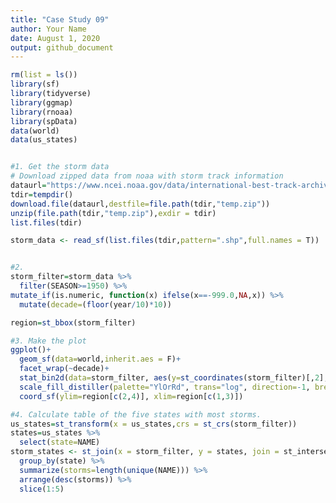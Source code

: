 ```yaml
---
title: "Case Study 09"
author: Your Name
date: August 1, 2020
output: github_document
---
```

 
```r
rm(list = ls())
library(sf)
library(tidyverse)
library(ggmap)
library(rnoaa)
library(spData)
data(world)
data(us_states)


#1. Get the storm data
# Download zipped data from noaa with storm track information
dataurl="https://www.ncei.noaa.gov/data/international-best-track-archive-for-climate-stewardship-ibtracs/v04r00/access/shapefile/IBTrACS.NA.list.v04r00.points.zip"
tdir=tempdir()
download.file(dataurl,destfile=file.path(tdir,"temp.zip"))
unzip(file.path(tdir,"temp.zip"),exdir = tdir)
list.files(tdir)

storm_data <- read_sf(list.files(tdir,pattern=".shp",full.names = T))


#2. 
storm_filter=storm_data %>% 
  filter(SEASON>=1950) %>% 
mutate_if(is.numeric, function(x) ifelse(x==-999.0,NA,x)) %>% 
  mutate(decade=(floor(year/10)*10))

region=st_bbox(storm_filter)

#3. Make the plot
ggplot()+
  geom_sf(data=world,inherit.aes = F)+
  facet_wrap(~decade)+
  stat_bin2d(data=storm_filter, aes(y=st_coordinates(storm_filter)[,2], x=st_coordinates(storm_filter)[,1]),bins=100)+
  scale_fill_distiller(palette="YlOrRd", trans="log", direction=-1, breaks = c(1,10,100,1000))+
  coord_sf(ylim=region[c(2,4)], xlim=region[c(1,3)])

#4. Calculate table of the five states with most storms.
us_states=st_transform(x = us_states,crs = st_crs(storm_filter))
states=us_states %>% 
  select(state=NAME)
storm_states <- st_join(x = storm_filter, y = states, join = st_intersects,left = F) %>% 
  group_by(state) %>% 
  summarize(storms=length(unique(NAME))) %>% 
  arrange(desc(storms)) %>% 
  slice(1:5)


```